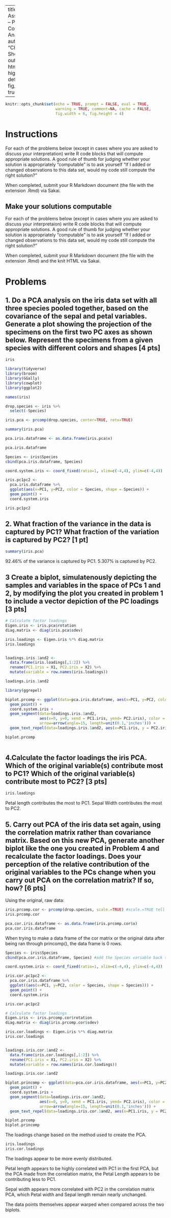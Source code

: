 
---
title: "Bio 723: Assignment 07 -- Principal Component Analysis"
author: "Chelsea Shoben crs70"
output:
  html_document:
    highlight: default
    fig_caption: true

---

```r
knitr::opts_chunk$set(echo = TRUE, prompt = FALSE, eval = TRUE, 
                      warning = TRUE, comment=NA, cache = FALSE,
                      fig.width = 6, fig.height = 4)
```



# Instructions
For each of the problems below (except in cases where you are asked to discuss your interpretation) write R code blocks that will compute appropriate solutions. A good rule of thumb for judging whether your solution is appropriately "computable" is to ask yourself "If I added or changed observations to this data set, would my code still compute the right solution?"

When completed, submit your R Markdown document (the file with the extension .Rmd) via Sakai.

## Make your solutions computable
For each of the problems below (except in cases where you are asked to discuss your interpretaion) write R code blocks that will compute appropriate solutions. A good rule of thumb for judging whether your solution is appropriately "computable" is to ask yourself "If I added or changed observations to this data set, would my code still compute the right solution?"

When completed, submit your R Markdown document (the file with the extension .Rmd) and the knit HTML via Sakai.

# Problems

## 1. Do a PCA analysis on the iris data set with all three species pooled together, based on the covariance of the sepal and petal variables. Generate a plot showing the projection of the specimens on the first two PC axes as shown below. Represent the specimens from a given species with different colors and shapes [4 pts]

```r
iris
```

```r
library(tidyverse)
library(broom)
library(GGally)
library(cowplot)
library(ggplot2)
```

```r
names(iris)
```



```r
drop.species <- iris %>%
  select(-Species)
```


```r
iris.pca <- prcomp(drop.species, center=TRUE, retx=TRUE)

summary(iris.pca)
```



```r
pca.iris.dataframe <- as.data.frame(iris.pca$x)

pca.iris.dataframe
```

```r
Species <- iris$Species
cbind(pca.iris.dataframe, Species)
```




```r

coord.system.iris <- coord_fixed(ratio=1, xlim=c(-4,4), ylim=c(-4,4))

iris.pc1pc2 <-
  pca.iris.dataframe %>%
  ggplot(aes(x=PC1, y=PC2, color = Species, shape = Species)) +
  geom_point() +
  coord.system.iris

iris.pc1pc2
```







## 2. What fraction of the variance in the data is captured by PC1? What fraction of the variation is captured by PC2? [1 pt]

```r
summary(iris.pca)
```

92.46% of the variance is captured by PC1. 
5.307% is captured by PC2. 





## 3 Create a biplot, simulatenously depicting the samples and variables in the space of PCs 1 and 2, by modifying the plot you created in problem 1 to include a vector depiction of the PC loadings [3 pts]


```r
# Calculate factor loadings
Eigen.iris <- iris.pca$rotation
diag.matrix <- diag(iris.pca$sdev)

iris.loadings <- Eigen.iris %*% diag.matrix
iris.loadings


loadings.iris.1and2 <- 
  data.frame(iris.loadings[,1:2]) %>%
  rename(PC1.iris = X1, PC2.iris = X2) %>%
  mutate(variable = row.names(iris.loadings))

loadings.iris.1and2
```



```r
library(ggrepel)
```


```r
biplot.prcomp <- ggplot(data=pca.iris.dataframe, aes(x=PC1, y=PC2, color = Species)) +
  geom_point() +
  coord.system.iris +
  geom_segment(data=loadings.iris.1and2,
               aes(x=0, y=0, xend = PC1.iris, yend= PC2.iris), color = 'black', 
               arrow=arrow(angle=15, length=unit(0.1,'inches'))) + 
  geom_text_repel(data=loadings.iris.1and2, aes(x=PC1.iris, y = PC2.iris, label=variable), color='black', nudge_x = -.2, nudge_y=0)

biplot.prcomp
  
```




## 4.Calculate the factor loadings the iris PCA. Which of the original variable(s) contribute most to PC1? Which of the original variable(s) contribute most to PC2? [3 pts]


```r
iris.loadings
```
Petal length contributes the most to PC1. Sepal Width contributes the most to PC2. 






## 5. Carry out PCA of the iris data set again, using the correlation matrix rather than covariance matrix. Based on this new PCA, generate another biplot like the one you created in Problem 4 and recalculate the factor loadings. Does your perception of the relative contribution of the original variables to the PCs change when you carry out PCA on the correlation matrix? If so, how? [6 pts]



Using the original, raw data: 
```r
iris.prcomp.cor <- prcomp(drop.species, scale.=TRUE) #scale.=TRUE tell it to use the correlation matrix. 
iris.prcomp.cor

```

```r
pca.cor.iris.dataframe <- as.data.frame(iris.prcomp.cor$x)
pca.cor.iris.dataframe
```
When trying to make a data frame of the cor matrix or the original data after being ran through princomp(), the data frame is 0 rows. 



```r
Species <- iris$Species
cbind(pca.cor.iris.dataframe, Species) #add the Species variable back to the data
```



```r
coord.system.iris <- coord_fixed(ratio=1, xlim=c(-4,4), ylim=c(-4,4))

iris.cor.pc1pc2 <- 
  pca.cor.iris.dataframe %>%
  ggplot((aes(x=PC1, y=PC2, color = Species, shape = Species))) +
  geom_point() +
  coord.system.iris

iris.cor.pc1pc2
```

```r
# Calculate factor loadings
Eigen.iris <- iris.prcomp.cor$rotation
diag.matrix <- diag(iris.prcomp.cor$sdev)

iris.cor.loadings <- Eigen.iris %*% diag.matrix
iris.cor.loadings


loadings.iris.cor.1and2 <- 
  data.frame(iris.cor.loadings[,1:2]) %>%
  rename(PC1.iris = X1, PC2.iris = X2) %>%
  mutate(variable = row.names(iris.cor.loadings))

loadings.iris.cor.1and2

```


```r
biplot.princomp <- ggplot(data=pca.cor.iris.dataframe, aes(x=PC1, y=PC2, color = Species)) +
  geom_point() +
  coord.system.iris +
  geom_segment(data=loadings.iris.cor.1and2,
               aes(x=0, y=0, xend = PC1.iris, yend= PC2.iris), color = 'red', 
               arrow=arrow(angle=15, length=unit(0.1,'inches'))) + 
  geom_text_repel(data=loadings.iris.cor.1and2, aes(x=PC1.iris, y = PC2.iris, label=variable), color='black', nudge_x = 0, nudge_y=-0.25, box.padding=0.5)

biplot.prcomp
biplot.princomp
```

The loadings change based on the method used to create the PCA. 
```r
iris.loadings
iris.cor.loadings


```

The loadings appear to be more evenly distributed. 

Petal length appears to be highly correlated with PC1 in the first PCA, but the PCA made from the correlation matrix, the Petal Length appears to be contributing less to PC1. 

Sepal width appears more correlated with PC2 in the correlation matrix PCA, which Petal width and Sepal length remain nearly unchanged. 

The data points themselves appear warped when compared across the two biplots. 













